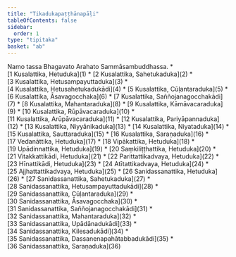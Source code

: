 ```yaml
---
title: "Tikadukapaṭṭhānapāḷi"
tableOfContents: false
sidebar:
  order: 1
type: "tipitaka"
basket: "ab"
---
```


<Paragraph number="1" type="center">
Namo tassa Bhagavato Arahato Sammāsambuddhassa.

</Paragraph>

<TableOfContents>
* [1 Kusalattika, Hetuduka](1)
* [2 Kusalattika, Sahetukaduka](2)
* [3 Kusalattika, Hetusampayuttaduka](3)
* [4 Kusalattika, Hetusahetukadukādi](4)
* [5 Kusalattika, Cūḷantaraduka](5)
* [6 Kusalattika, Āsavagocchaka](6)
* [7 Kusalattika, Saññojanagocchakādi](7)
* [8 Kusalattika, Mahantaraduka](8)
* [9 Kusalattika, Kāmāvacaraduka](9)
* [10 Kusalattika, Rūpāvacaraduka](10)
* [11 Kusalattika, Arūpāvacaraduka](11)
* [12 Kusalattika, Pariyāpannaduka](12)
* [13 Kusalattika, Niyyānikaduka](13)
* [14 Kusalattika, Niyataduka](14)
* [15 Kusalattika, Sauttaraduka](15)
* [16 Kusalattika, Saraṇaduka](16)
* [17 Vedanāttika, Hetuduka](17)
* [18 Vipākattika, Hetuduka](18)
* [19 Upādinnattika, Hetuduka](19)
* [20 Saṃkiliṭṭhattika, Hetuduka](20)
* [21 Vitakkattikādi, Hetuduka](21)
* [22 Parittattikadvaya, Hetuduka](22)
* [23 Hīnattikādi, Hetuduka](23)
* [24 Atītattikadvaya, Hetuduka](24)
* [25 Ajjhattattikadvaya, Hetuduka](25)
* [26 Sanidassanattika, Hetuduka](26)
* [27 Sanidassanattika, Sahetukaduka](27)
* [28 Sanidassanattika, Hetusampayuttadukādi](28)
* [29 Sanidassanattika, Cūḷantaraduka](29)
* [30 Sanidassanattika, Āsavagocchaka](30)
* [31 Sanidassanattika, Saññojanagocchakādi](31)
* [32 Sanidassanattika, Mahantaraduka](32)
* [33 Sanidassanattika, Upādānadukādi](33)
* [34 Sanidassanattika, Kilesadukādi](34)
* [35 Sanidassanattika, Dassanenapahātabbadukādi](35)
* [36 Sanidassanattika, Saraṇaduka](36)
</TableOfContents>
